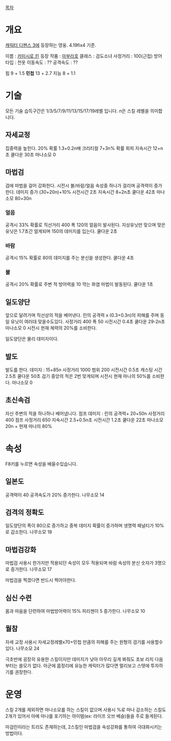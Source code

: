 [[목차]]
= 개요 =
[[캐릭터 디펜스 3]]에 등장하는 영웅. 4.19fix4 기준.

이름 : [[카미시로 린]]
등장 작품 : [[마부라호]]
클래스 : 검도소녀
사정거리 : 100(근접)
방어타입 : 천옷
이동속도 : ??
공격속도 : ??

힘 9 + 1.5
'''민첩''' 13 + 2.7
지능 8 + 1.1



= 기술 =
모든 기술 습득구간은  1/3/5/7/9/11/13/15/17/19레벨 입니다.
n은 스킬 레벨을 의미합니다.
== 자세교정 ==
집중력을 높힌다.
20% 확률 1.3+0.2n배 크리티컬
7+3n% 확률 회피
지속시간 12+n초
쿨다운 30초
마나소모 0

== 마법검 ==
검에 마법을 걸어 강화한다.
시전시 불/바람/얼음 속성중 하나가 걸리며 공격력이 증가한다.
데미지 증가 (30+20n)+10%
시전시간 2초
지속시간 8+2n초
쿨다운 42초
마나소모 80+30n

=== 얼음 ===
공격시 33% 확률로 직선거리 400 폭 120의 얼음이 발사된다.
지상유닛만 맞으며 맞은유닛은 1.7초간 얼게되며 150의 데미지를 입는다.
쿨다운 2초
=== 바람 ===
공격시 15% 확률로 80의 데미지를 주는 분신을 생성한다.
쿨다운 4초
=== 불 ===
공격시 20% 확률로 주변 적 방어력을 10 깍는 화염 마법이 발동된다.
쿨다운 1초


== 일도양단 ==
앞으로 달려가며 직선상의 적을 베어낸다.
린의 공격력 x (0.3+0.3n)의 피해를 주며 동일 유닛이 여러대 맞을수도있다.
사정거리 400
폭 50
시전시간 0.4초
쿨다운 29-2n초
마나소모 0
시전시 현재 체력의 20%를 소비한다.

일도양단은 물리 데미지이다.

== 발도 ==
발도를 한다.
데미지 : 15+85n
사정거리 1000
범위 200
시전시간 0.5초
캐스팅 시간 2.5초
쿨다운 50초
검기 중앙의 적은 2번 맞게되며 시전시 현재 마나의 50%를 소비한다.
마나소모 0

== 초신속검 ==
자신 주변의 적을 하나하나 베어냅니다.
점프 데미지 : 린의 공격력+ 20+50n
사정거리 400
점프 사정거리 650
지속시간 2.5+0.5n초
시전시간 1.2초
쿨다운 22초
마나소모 20n + 현재 마나의 80%




= 속성 =
F8키를 누르면 속성을 배울수있습니다.
== 일본도 ==
공격력이 40 공격속도가 20% 증가한다.
나무소모 14
== 검격의 정확도 ==
일도양단의 폭이 80으로 증가하고 중복 데미지 확률이 증가하며 생명력 패널티가 10%로 감소한다.
나무소모 18
== 마법검강화 ==
마법검 사용시 한가지만 적용되던 속성이 모두 적용되며 바람 속성의 분신 숫자가 3명으로 증가한다.
나무소모 17

마법검을 찍겠다면 반드시 찍어야한다. 

== 심신 수련 ==
몸과 마음을 단련하여 마법방어력이 15% 피리젠이 5 증가한다.
나무소모 10 


== 월참 ==
자세 교정 사용시 자세교정레벨x70+민첩 만큼의 피해를 주는 원형의 검기를 사용할수있다.
나무소모 24

극초반에 굉장히 유용한 스킬이지만 데미지가 낮아 아무리 길게 봐줘도 초보 리치 다음부터는 쓸모가 없다. 아군에 몹정리에 유능한 캐릭터가 많다면 멀리보고 스텟에 투자하기를 권장한다. 



= 운영 =
스킬 2개를 제외하면 마나소모를 하는 스킬이 없으며 사용시 %로 마나 감소하는 스킬도 2개가 있어서 아예 마나를 포기하는 아이템(ex: 라이프 오브 베슬)들을 주로 들게된다.

마검린이라는 트리도 존재하는데, 2스킬인 마법검을 속성강화를 통하여 극대화시키는 방법이다.
